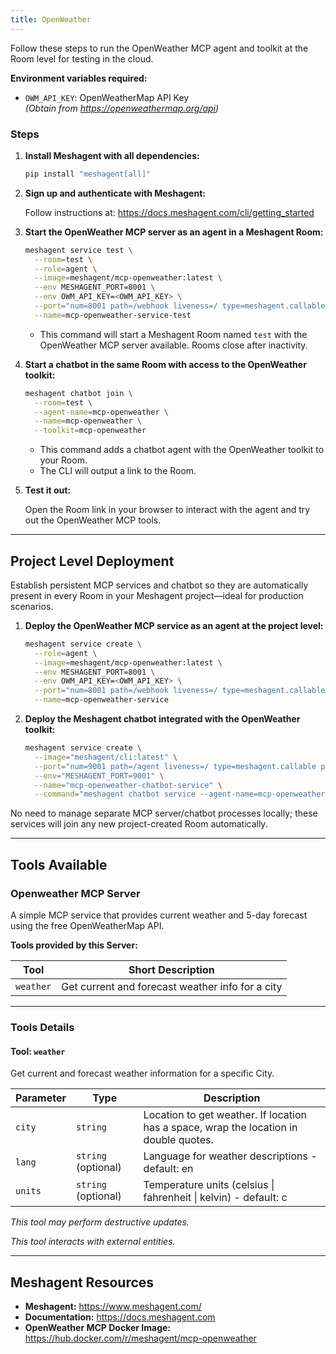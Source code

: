 ```yaml
---
title: OpenWeather
---
```



Follow these steps to run the OpenWeather MCP agent and toolkit at the Room level for testing in the cloud.

**Environment variables required:**
- `OWM_API_KEY`: OpenWeatherMap API Key  
  *(Obtain from https://openweathermap.org/api)*

### Steps

1. **Install Meshagent with all dependencies:**

    ```bash
    pip install "meshagent[all]"
    ```

2. **Sign up and authenticate with Meshagent:**

    Follow instructions at: https://docs.meshagent.com/cli/getting_started

3. **Start the OpenWeather MCP server as an agent in a Meshagent Room:**

    ```bash
    meshagent service test \
      --room=test \
      --role=agent \
      --image=meshagent/mcp-openweather:latest \
      --env MESHAGENT_PORT=8001 \
      --env OWM_API_KEY=<OWM_API_KEY> \
      --port="num=8001 path=/webhook liveness=/ type=meshagent.callable" \
      --name=mcp-openweather-service-test
    ```
   - This command will start a Meshagent Room named `test` with the OpenWeather MCP server available. Rooms close after inactivity.

4. **Start a chatbot in the same Room with access to the OpenWeather toolkit:**

    ```bash
    meshagent chatbot join \
      --room=test \
      --agent-name=mcp-openweather \
      --name=mcp-openweather \
      --toolkit=mcp-openweather
    ```
    - This command adds a chatbot agent with the OpenWeather toolkit to your Room.
    - The CLI will output a link to the Room.

5. **Test it out:**

    Open the Room link in your browser to interact with the agent and try out the OpenWeather MCP tools.

---

## Project Level Deployment

Establish persistent MCP services and chatbot so they are automatically present in every Room in your Meshagent project—ideal for production scenarios.

1. **Deploy the OpenWeather MCP service as an agent at the project level:**

    ```bash
    meshagent service create \
      --role=agent \
      --image=meshagent/mcp-openweather:latest \
      --env MESHAGENT_PORT=8001 \
      --env OWM_API_KEY=<OWM_API_KEY> \
      --port="num=8001 path=/webhook liveness=/ type=meshagent.callable" \
      --name=mcp-openweather-service
    ```

2. **Deploy the Meshagent chatbot integrated with the OpenWeather toolkit:**

    ```bash
    meshagent service create \
      --image="meshagent/cli:latest" \
      --port="num=9001 path=/agent liveness=/ type=meshagent.callable participant_name=mcp-openweather-chatbot" \
      --env="MESHAGENT_PORT=9001" \
      --name="mcp-openweather-chatbot-service" \
      --command="meshagent chatbot service --agent-name=mcp-openweather-chatbot --toolkit=mcp-openweather"
    ```

No need to manage separate MCP server/chatbot processes locally; these services will join any new project-created Room automatically.

---

## Tools Available

### Openweather MCP Server

A simple MCP service that provides current weather and 5-day forecast using the free OpenWeatherMap API.

**Tools provided by this Server:**

| Tool         | Short Description                                   |
|--------------|-----------------------------------------------------|
| `weather`    | Get current and forecast weather info for a city    |

---

### Tools Details

#### Tool: **`weather`**
Get current and forecast weather information for a specific City.

| Parameter | Type     | Description                                                                                 |
|-----------|----------|---------------------------------------------------------------------------------------------|
| `city`    | `string` | Location to get weather. If location has a space, wrap the location in double quotes.        |
| `lang`    | `string` (optional) | Language for weather descriptions - default: en                              |
| `units`   | `string` (optional) | Temperature units (celsius \| fahrenheit \| kelvin) - default: c              |

*This tool may perform destructive updates.*

*This tool interacts with external entities.*

---

## Meshagent Resources

- **Meshagent:** https://www.meshagent.com/
- **Documentation:** https://docs.meshagent.com
- **OpenWeather MCP Docker Image:** https://hub.docker.com/r/meshagent/mcp-openweather